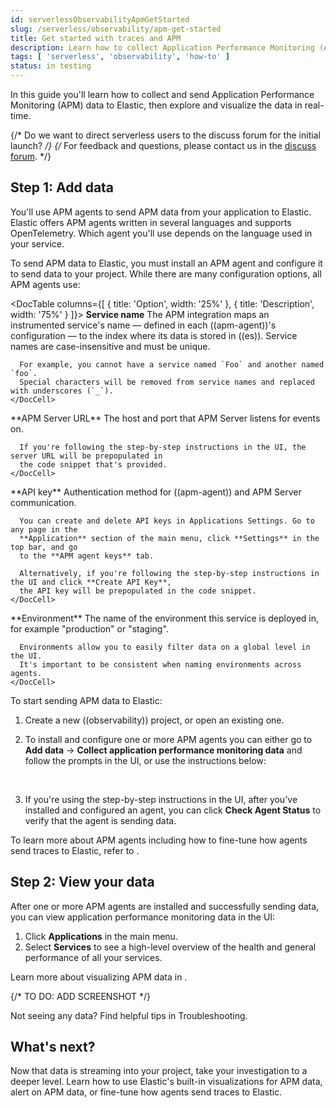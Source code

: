 ```yaml
---
id: serverlessObservabilityApmGetStarted
slug: /serverless/observability/apm-get-started
title: Get started with traces and APM
description: Learn how to collect Application Performance Monitoring (APM) data and visualize it in real-time. 
tags: [ 'serverless', 'observability', 'how-to' ]
status: in testing
---
```




<Testing />

<div id="ingest-traces"></div>


In this guide you'll learn how to collect and send Application Performance Monitoring (APM) data
to Elastic, then explore and visualize the data in real-time.

{/* Do we want to direct serverless users to the discuss forum for the initial launch? */}
{/* For feedback and questions, please contact us in the [discuss forum](((forum))). */}

<div id="add-apm-integration-agents"></div>

## Step 1: Add data

You'll use APM agents to send APM data from your application to Elastic. Elastic offers APM agents
written in several languages and supports OpenTelemetry. Which agent you'll use depends on the language used in your service.

To send APM data to Elastic, you must install an APM agent and configure it to send data to
your project. While there are many configuration options, all APM agents use:

<DocTable columns={[
  { title: 'Option', width: '25%' },
  { title: 'Description', width: '75%' }
]}>
  <DocRow>
    <DocCell>**Service name**</DocCell>
    <DocCell>
      The APM integration maps an instrumented service's name &mdash; defined in
      each ((apm-agent))'s configuration &mdash; to the index where its data is stored in ((es)).
      Service names are case-insensitive and must be unique.
      
      For example, you cannot have a service named `Foo` and another named `foo`.
      Special characters will be removed from service names and replaced with underscores (`_`).
    </DocCell>
  </DocRow>
  <DocRow>
    <DocCell>**APM Server URL**</DocCell>
    <DocCell>
      The host and port that APM Server listens for events on.
      
      If you're following the step-by-step instructions in the UI, the server URL will be prepopulated in
      the code snippet that's provided.
    </DocCell>
  </DocRow>
  <DocRow>
    <DocCell>**API key**</DocCell>
    <DocCell>
      Authentication method for ((apm-agent)) and APM Server communication.
      
      You can create and delete API keys in Applications Settings. Go to any page in the
      **Application** section of the main menu, click **Settings** in the top bar, and go
      to the **APM agent keys** tab.

      Alternatively, if you're following the step-by-step instructions in the UI and click **Create API Key**,
      the API key will be prepopulated in the code snippet.
    </DocCell>
  </DocRow>
  <DocRow>
    <DocCell>**Environment**</DocCell>
    <DocCell>
      The name of the environment this service is deployed in, for example "production" or "staging".

      Environments allow you to easily filter data on a global level in the UI.
      It's important to be consistent when naming environments across agents.
    </DocCell>
  </DocRow>
</DocTable>

To start sending APM data to Elastic:

1. <DocLink id="serverlessObservabilityCreateAnObservabilityProject">Create a new ((observability)) project</DocLink>, or open an existing one.
1. To install and configure one or more APM agents you can either go to **Add data** -> **Collect application performance monitoring data** and follow the prompts in the UI, or use the instructions below:

    <DocTabs hasBorder>
      <DocTab name="Java"><Java /></DocTab>
      <DocTab name="Node.js"><Node /></DocTab>
      <DocTab name="Python"><Python /></DocTab>
      <DocTab name="Ruby"><Ruby /></DocTab>
      <DocTab name="Go"><Go /></DocTab>
      <DocTab name=".NET"><Net /></DocTab>
      <DocTab name="PHP"><Php /></DocTab>
      <DocTab name="OpenTelemetry"><OpenTelemetry /></DocTab>
    </DocTabs>

    <br />

1. If you're using the step-by-step instructions in the UI, after you've installed and configured an agent,
you can click **Check Agent Status** to verify that the agent is sending data.

To learn more about APM agents including how to fine-tune how agents send traces to Elastic,
refer to <DocLink id="serverlessObservabilityApmSendTracesToElastic" />.

<div id="view-apm-integration-data"></div>

## Step 2: View your data

After one or more APM agents are installed and successfully sending data, you can view
application performance monitoring data in the UI:

1. Click **Applications** in the main menu.
1. Select **Services** to see a high-level overview of the health and general
   performance of all your services.

Learn more about visualizing APM data in <DocLink id="serverlessObservabilityApmViewAndAnalyzeTraces" />.

{/* TO DO: ADD SCREENSHOT */}

<DocCallOut title="Tip">
Not seeing any data? Find helpful tips in <DocLink id="serverlessObservabilityApmTroubleshooting">Troubleshooting</DocLink>.
</DocCallOut>

## What's next?

Now that data is streaming into your project, take your investigation to a
deeper level. Learn how to use <DocLink id="serverlessObservabilityApmViewAndAnalyzeTraces">Elastic's built-in visualizations for APM data</DocLink>,
<DocLink id="serverlessObservabilityAlerting">alert on APM data</DocLink>,
or <DocLink id="serverlessObservabilityApmSendTracesToElastic">fine-tune how agents send traces to Elastic</DocLink>.


<Feedback slug="/serverless/observability/apm-get-started" filepath="docs/apm/apm-get-started.mdx" />
